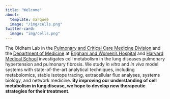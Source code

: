 ```yaml
---
title: "Welcome"
about:
  template: marquee
  image: "/img/cells.png"
twitter-card:
  image: "img/cells.png"
---
```


The Oldham Lab in the [Pulmonary and Critical Care Medicine Division](https://www.brighamandwomens.org/medicine/pulmonary-and-critical-care-medicine) and the [Department of Medicine](https://www.brighamandwomens.org/department-of-medicine) at [Brigham and Women’s Hospital](https://www.brighamandwomens.org/) and [Harvard Medical School](https://hms.harvard.edu/) investigates cell metabolism in the lung diseases pulmonary hypertension and pulmonary fibrosis. We study *in vitro* and *in vivo* model systems with state-of-the-art analytical techniques, including metabolomics, stable isotope tracing, extracellular flux analyses, systems biology, and network medicine. **By improving our understanding of cell metabolism in lung disease, we hope to develop new therapeutic strategies for their treatment.**


